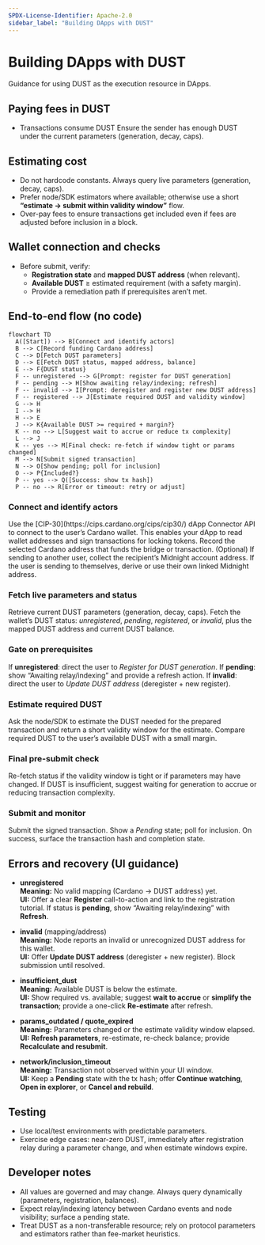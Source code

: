 ```yaml
---
SPDX-License-Identifier: Apache-2.0
sidebar_label: "Building DApps with DUST"
---
```


# Building DApps with DUST

Guidance for using DUST as the execution resource in DApps.

## Paying fees in DUST

- Transactions consume DUST Ensure the sender has enough DUST under the current parameters (generation, decay, caps).

## Estimating cost

- Do not hardcode constants. Always query live parameters (generation, decay, caps).
- Prefer node/SDK estimators where available; otherwise use a short **“estimate → submit within validity window”** flow.
- Over-pay fees to ensure transactions get included even if fees are adjusted before inclusion in a block.

## Wallet connection and checks

- Before submit, verify:
  - **Registration state** and **mapped DUST address** (when relevant).
  - **Available DUST** ≥ estimated requirement (with a safety margin).
  - Provide a remediation path if prerequisites aren’t met.

## End-to-end flow (no code)

```mermaid
flowchart TD
  A([Start]) --> B[Connect and identify actors]
  B --> C[Record funding Cardano address]
  C --> D[Fetch DUST parameters]
  D --> E[Fetch DUST status, mapped address, balance]
  E --> F{DUST status}
  F -- unregistered --> G[Prompt: register for DUST generation]
  F -- pending --> H[Show awaiting relay/indexing; refresh]
  F -- invalid --> I[Prompt: deregister and register new DUST address]
  F -- registered --> J[Estimate required DUST and validity window]
  G --> H
  I --> H
  H --> E
  J --> K{Available DUST >= required + margin?}
  K -- no --> L[Suggest wait to accrue or reduce tx complexity]
  L --> J
  K -- yes --> M[Final check: re-fetch if window tight or params changed]
  M --> N[Submit signed transaction]
  N --> O[Show pending; poll for inclusion]
  O --> P{Included?}
  P -- yes --> Q([Success: show tx hash])
  P -- no --> R[Error or timeout: retry or adjust]
```

### Connect and identify actors
<StepsProvider>
  <Step>
    Use the [CIP-30](https://cips.cardano.org/cips/cip30/) dApp Connector API to connect to the user’s Cardano wallet.  
    This enables your dApp to read wallet addresses and sign transactions for locking tokens.
  </Step>
  <Step>
    Record the selected Cardano address that funds the bridge or transaction.
  </Step>
  <Step>
    (Optional) If sending to another user, collect the recipient’s Midnight account address.
  </Step>
  <Step>
    If the user is sending to themselves, derive or use their own linked Midnight address.
  </Step>
</StepsProvider>

### Fetch live parameters and status
<StepsProvider>
  <Step>Retrieve current DUST parameters (generation, decay, caps).</Step>
  <Step>Fetch the wallet’s DUST status: <em>unregistered</em>, <em>pending</em>, <em>registered</em>, or <em>invalid</em>, plus the mapped DUST address and current DUST balance.</Step>
</StepsProvider>

### Gate on prerequisites
<StepsProvider>
  <Step>If <strong>unregistered</strong>: direct the user to <em>Register for DUST generation</em>.</Step>
  <Step>If <strong>pending</strong>: show “Awaiting relay/indexing” and provide a refresh action.</Step>
  <Step>If <strong>invalid</strong>: direct the user to <em>Update DUST address</em> (deregister + new register).</Step>
</StepsProvider>

### Estimate required DUST
<StepsProvider>
  <Step>Ask the node/SDK to estimate the DUST needed for the prepared transaction and return a short validity window for the estimate.</Step>
  <Step>Compare required DUST to the user’s available DUST with a small margin.</Step>
</StepsProvider>

### Final pre-submit check
<StepsProvider>
  <Step>Re-fetch status if the validity window is tight or if parameters may have changed.</Step>
  <Step>If DUST is insufficient, suggest waiting for generation to accrue or reducing transaction complexity.</Step>
</StepsProvider>

### Submit and monitor
<StepsProvider>
  <Step>Submit the signed transaction.</Step>
  <Step>Show a <em>Pending</em> state; poll for inclusion. On success, surface the transaction hash and completion state.</Step>
</StepsProvider>

## Errors and recovery (UI guidance)

- **unregistered**  
  **Meaning:** No valid mapping (Cardano → DUST address) yet.  
  **UI:** Offer a clear **Register** call-to-action and link to the registration tutorial. If status is **pending**, show “Awaiting relay/indexing” with **Refresh**.

- **invalid** (mapping/address)  
  **Meaning:** Node reports an invalid or unrecognized DUST address for this wallet.  
  **UI:** Offer **Update DUST address** (deregister + new register). Block submission until resolved.

- **insufficient_dust**  
  **Meaning:** Available DUST is below the estimate.  
  **UI:** Show required vs. available; suggest **wait to accrue** or **simplify the transaction**; provide a one-click **Re-estimate** after refresh.

- **params_outdated / quote_expired**  
  **Meaning:** Parameters changed or the estimate validity window elapsed.  
  **UI:** **Refresh parameters**, re-estimate, re-check balance; provide **Recalculate and resubmit**.

- **network/inclusion_timeout**  
  **Meaning:** Transaction not observed within your UI window.  
  **UI:** Keep a **Pending** state with the tx hash; offer **Continue watching**, **Open in explorer**, or **Cancel and rebuild**.

## Testing

- Use local/test environments with predictable parameters.
- Exercise edge cases: near-zero DUST, immediately after registration relay during a parameter change, and when estimate windows expire.

## Developer notes

- All values are governed and may change. Always query dynamically (parameters, registration, balances).
- Expect relay/indexing latency between Cardano events and node visibility; surface a pending state.
- Treat DUST as a non-transferable resource; rely on protocol parameters and estimators rather than fee-market heuristics.


